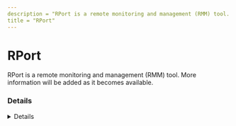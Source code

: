 ```yaml
---
description = "RPort is a remote monitoring and management (RMM) tool. More information will be added as it becomes available."
title = "RPort"
---
```




# RPort

RPort is a remote monitoring and management (RMM) tool. More information will be added as it becomes available.

### Details
<Details author={""}
         category={""}
         created={""}
         website={""}
         lastModified={"2/9/2024"}
         privileges={""}
         free={ false }
         verification={ false }
/>

#### Installation Paths
<Card code={ ["rport.exe"] }/>





### Forensic Artifacts




#### Network Artifacts
<EuiSpacer size="xl"/>
<NetworkArtifactsTable data={ [{"Description": "Known remote domains", "Domains": ["user_managed", "rport.io"], "Ports": []}] }/>




### Detections
- Detects potential network activity of RPort RMM tool
  - [Sigma Rule](https://github.com/magicsword-io/LOLRMM/blob/main/detections/sigma/rport_network_sigma.yml)
- Detects potential processes activity of RPort RMM tool
  - [Sigma Rule](https://github.com/magicsword-io/LOLRMM/blob/main/detections/sigma/rport_processes_sigma.yml)

### References
- [https://kb.rport.io/using-the-remote-access](https://kb.rport.io/using-the-remote-access)

